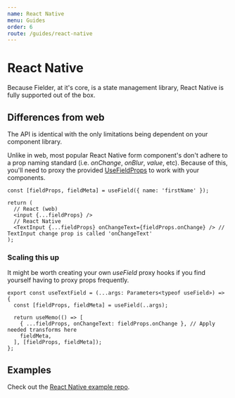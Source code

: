 ```yaml
---
name: React Native
menu: Guides
order: 6
route: /guides/react-native
---
```


# React Native

Because Fielder, at it's core, is a state management library, React Native is fully supported out of the box.

## Differences from web

The API is identical with the only limitations being dependent on your component library.

Unlike in web, most popular React Native form component's don't adhere to a prop naming standard (i.e. _onChange_, _onBlur_, _value_, etc). 
Because of this, you'll need to proxy the provided [UseFieldProps](../api/usefield/#usefieldprops) to work with your components.

```tsx
const [fieldProps, fieldMeta] = useField({ name: 'firstName' });

return (
  // React (web)
  <input {...fieldProps} />
  // React Native
  <TextInput {...fieldProps} onChangeText={fieldProps.onChange} /> // TextInput change prop is called 'onChangeText'
);
```

### Scaling this up

It might be worth creating your own _useField_ proxy hooks if you find yourself having to proxy props frequently.

```tsx
export const useTextField = (...args: Parameters<typeof useField>) => {
  const [fieldProps, fieldMeta] = useField(..args);

  return useMemo(() => [
    { ...fieldProps, onChangeText: fieldProps.onChange }, // Apply needed transforms here
    fieldMeta,
  ], [fieldProps, fieldMeta]);
};
```

## Examples

Check out the [React Native example repo](https://github.com/andyrichardson/fielder/tree/master/examples/4-native).


